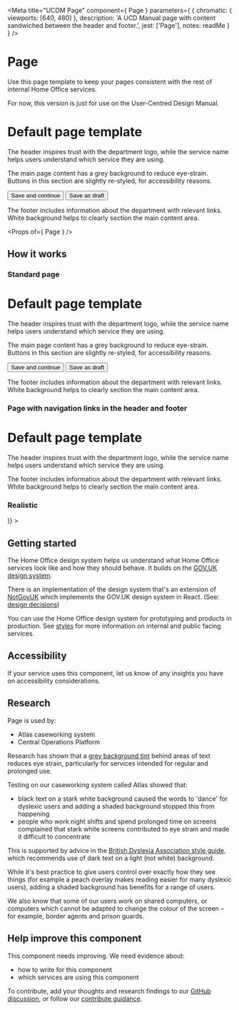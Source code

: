 
<Meta
  title="UCDM Page"
  component={ Page }
  parameters={ {
    chromatic: { viewports: [640, 480] },
    description: 'A UCD Manual page with content sandwiched between the header and footer.',
    jest: ['Page'],
    notes: readMe
  } }
/>

# Page

Use this page template to keep your pages consistent with the rest of internal Home Office services.

For now, this version is just for use on the User-Centred Design Manual.

<Preview withToolbar>
  <Story name="Page">
    <Page
      serviceName="Service name"
      footerNavigation={[
        { href: '/feedback', text: 'Feedback' },
        { href: '/help', text: 'Help' },
        { href: 'https://gov.uk/', text: 'Gov.UK home' }
      ]}
    >
      <h1>Default page template</h1>
      <p>The header inspires trust with the department logo, while the service name helps users understand which service they are using.</p>
      <p>The main page content has a grey background to reduce eye-strain. Buttons in this section are slightly re-styled, for accessibility reasons.</p>
      <ButtonGroup>
        <Button>Save and continue</Button>
        <Button classModifiers="secondary">Save as draft</Button>
      </ButtonGroup>
      <p>The footer includes information about the department with relevant links. White background helps to clearly section the main content area.</p>
    </Page>
  </Story>
</Preview>

<Props of={ Page } />

## How it works
### Standard page

<Preview>
  <Story name="Standard">
    <Page>
      <h1>Default page template</h1>
      <p>The header inspires trust with the department logo, while the service name helps users understand which service they are using.</p>
      <p>The main page content has a grey background to reduce eye-strain. Buttons in this section are slightly re-styled, for accessibility reasons.</p>
      <ButtonGroup>
        <Button>Save and continue</Button>
        <Button classModifiers="secondary">Save as draft</Button>
      </ButtonGroup>
      <p>The footer includes information about the department with relevant links. White background helps to clearly section the main content area.</p>
    </Page>
  </Story>
</Preview>

### Page with navigation links in the header and footer

<Preview>
  <Story name="Navigation">
    <Page
      accountHref="#/my-account"
      serviceName="Service name"
      signOutHref="#/auth/sign-out"
      username="User name"
      navigation={[
        { href: '/styles', text: 'Styles' },
        { href: '/components', text: 'Components' },
        { href: '/patterns', text: 'Patterns' },
        { href: '/resources', text: 'Resources' },
        { href: '/get-involved', text: 'Get involved' }
      ]}
      footerNavigation={[
        { href: '/feedback', text: 'Feedback' },
        { href: '/help', text: 'Help' },
        { href: 'https://gov.uk/', text: 'Gov.UK home' }
      ]}
      footerContent="Copyright 2020 Crown copyright"
    >
      <h1>Default page template</h1>
      <p>The header inspires trust with the department logo, while the service name helps users understand which service they are using.</p>
      <p>The footer includes information about the department with relevant links. White background helps to clearly section the main content area.</p>
    </Page>
  </Story>
</Preview>


### Realistic

<Preview>
  <Story name="Realistic">
    <Page
      searchAction="https://www.google.co.uk/search"
      searchSiteField="sitesearch"
      searchSiteValue="design.homeoffice.gov.uk"
      serviceName="UCD Manual"
      serviceNameInHeader
      serviceHref="#"
      footerNavigation={[
        { href: 'https://github.com/UKHomeOffice/design-system/', text: 'GitHub' },
        { href: '/accessibility-statement', text: 'Accessibility statement' },
        { href: '/sitemap', text: 'Sitemap' },
        { href: '/feedback', text: 'Feedback' },
        { href: 'https://design-system.service.gov.uk/', text: 'GOV.UK Design System' }
      ]}
      navigation={[
        { href: '#', text: 'Design and content' },
        { href: '/user-research', text: 'User research' },
        { href: '/accessibility', text: 'Accessibility' },
        { href: '/about', text: 'About' }
      ]}
    >
      <Section title="Design and content" href="#" description="Use the UCD Manual to create consistent services that put users first." navigation={[
        { href: '#', text: 'Design system' },
        { href: '/design-and-content/content-style-guide', text: 'Content style guide' },
        { href: '/design-and-content/professional-standards', text: 'Professional standards and guidance' }
      ]}>
        <Subsection title="Design system" side={(
          <NavigationMenu items={[
            { href: '#', text: 'Getting started' },
            { href: '/styles', text: 'Styles' },
            { href: '/components?inactive', text: 'Components' },
            { href: '/contribute', text: 'Contribute' }
          ]} />
        )} >
          <h1>Getting started</h1>
          <p>The Home Office design system helps us understand what Home Office services look like and how they should behave. It builds on the <a href="https://design-system.service.gov.uk/">GOV.UK design system</a>.</p>
          <p>There is an implementation of the design system that's an extension of <a href="https://not-gov.uk/">NotGovUK</a> which implements the GOV.UK design system in React. (See: <a href="https://not-gov.uk/design-decisions">design decisions</a>)</p>
          <p>You can use the Home Office design system for prototyping and products in production. See <a href="../styles">styles</a> for more information on internal and public facing services.</p>
        </Subsection>
      </Section>
    </Page>
  </Story>
</Preview>


## Accessibility

If your service uses this component, let us know of any insights you have on accessibility considerations.

## Research

Page is used by:

- Atlas caseworking system
- Central Operations Platform

Research has shown that a [grey background tint](https://design.homeoffice.gov.uk/styles/colour) behind areas of text reduces eye strain, particularly for services intended for regular and prolonged use.

Testing on our caseworking system called Atlas showed that:

- black text on a stark white background caused the words to 'dance' for dyslexic users and adding a shaded background stopped this from happening
- people who work night shifts and spend prolonged time on screens complained that stark white screens contributed to eye strain and made it difficult to concentrate

This is supported by advice in the [British Dyslexia Association style guide](https://www.bdadyslexia.org.uk/advice/employers/creating-a-dyslexia-friendly-workplace/dyslexia-friendly-style-guide), which recommends use of dark text on a light (not white) background.

While it's best practice to give users control over exactly how they see things (for example a peach overlay makes reading easier for many dyslexic users), adding a shaded background has benefits for a range of users.

We also know that some of our users work on shared computers, or computers which cannot be adapted to change the colour of the screen – for example, border agents and prison guards.

## Help improve this component

This component needs improving. We need evidence about:

- how to write for this component
- which services are using this component

To contribute, add your thoughts and research findings to our [GitHub discussion](https://github.com/UKHomeOffice/design-system/discussions/399), or follow our [contribute guidance](/contribute).
